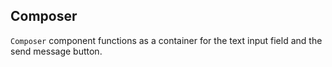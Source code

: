 ## Composer

`Composer` component functions as a container for the text input field and the send message button.
